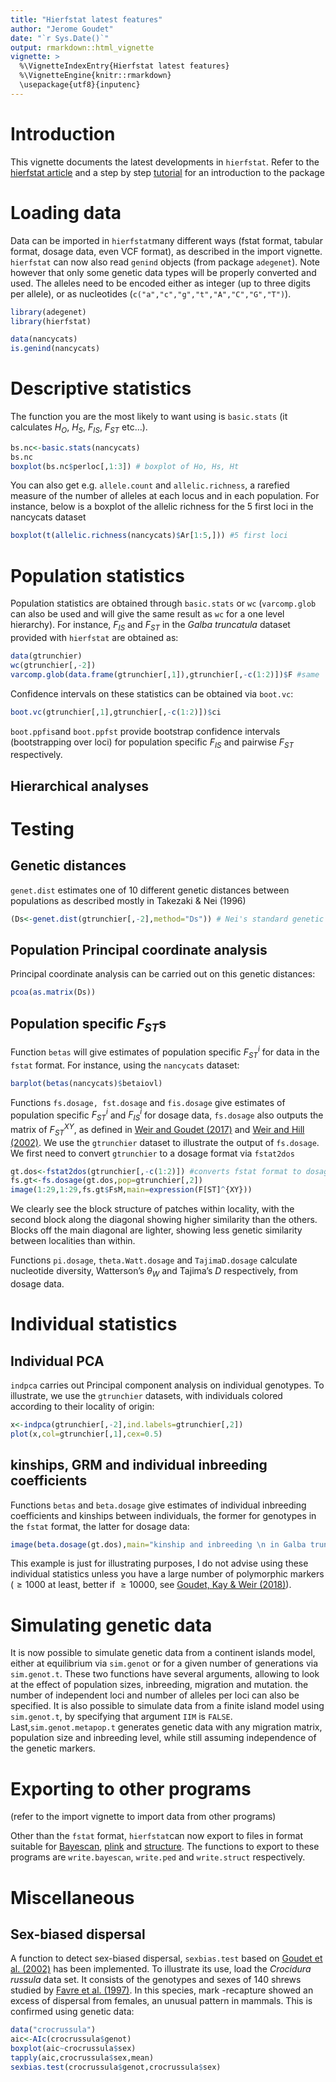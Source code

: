 ---
title: "Hierfstat latest features"
author: "Jerome Goudet"
date: "`r Sys.Date()`"
output: rmarkdown::html_vignette
vignette: >
  %\VignetteIndexEntry{Hierfstat latest features}
  %\VignetteEngine{knitr::rmarkdown}
  \usepackage{utf8}{inputenc}
---

# Introduction

This vignette documents the latest developments in `hierfstat`. Refer to the [hierfstat article](https://onlinelibrary.wiley.com/doi/full/10.1111/j.1471-8286.2004.00828.x) and a step by step  [tutorial](https://www.sciencedirect.com/science/article/pii/S1567134807001037) for an introduction to the package

# Loading data

Data can be imported in `hierfstat`many different ways (fstat format, tabular format, dosage data, even VCF format), as described in the import vignette.  `hierfstat` can now also read `genind` objects (from package `adegenet`). Note however that only some genetic data types will be properly converted and used.  The alleles need to be encoded either as integer (up to three digits per allele), or as nucleotides (`c("a","c","g","t","A","C","G","T")`).

```{r,message=FALSE}
library(adegenet)
library(hierfstat)
```

```{r}
data(nancycats) 
is.genind(nancycats)
```
# Descriptive statistics

The function you are the most likely to want using is `basic.stats` (it calculates $H_O$, $H_S$, $F_{IS}$, $F_{ST}$ etc...). 

```{r}
bs.nc<-basic.stats(nancycats)
bs.nc
boxplot(bs.nc$perloc[,1:3]) # boxplot of Ho, Hs, Ht
```

You can also get e.g. `allele.count` and `allelic.richness`, a rarefied measure of the number of alleles at each locus and in each population. For instance, below is a boxplot of the allelic richness for the 5 first loci in the nancycats dataset

```{r}
boxplot(t(allelic.richness(nancycats)$Ar[1:5,])) #5 first loci
```

# Population statistics

Population statistics are obtained through `basic.stats` or `wc` (`varcomp.glob` can also be used and will give the same result as `wc` for a one level hierarchy). For instance, $F_{IS}$ and $F_{ST}$ in the *Galba truncatula* dataset provided with `hierfstat` are obtained as:

```{r}
data(gtrunchier) 
wc(gtrunchier[,-2])
varcomp.glob(data.frame(gtrunchier[,1]),gtrunchier[,-c(1:2)])$F #same
```


Confidence intervals on these statistics can be obtained via `boot.vc`:

```{r}
boot.vc(gtrunchier[,1],gtrunchier[,-c(1:2)])$ci
```

`boot.ppfis`and `boot.ppfst` provide bootstrap confidence intervals (bootstrapping over loci) for population specific $F_{IS}$ and pairwise $F_{ST}$ respectively. 


## Hierarchical analyses

# Testing 


## Genetic distances

`genet.dist` estimates one of 10 different genetic distances between populations as described mostly in Takezaki & Nei (1996)

```{r}
(Ds<-genet.dist(gtrunchier[,-2],method="Ds")) # Nei's standard genetic distances
```


## Population Principal coordinate analysis

Principal coordinate analysis can be carried out on this genetic distances:

```{r,eval=FALSE}
pcoa(as.matrix(Ds))
```

## Population specific $F_{ST}$s

Function `betas` will give estimates of population specific $F_{ST}^i$ for data in the `fstat` format.  For instance, using the `nancycats` dataset:

```{r}
barplot(betas(nancycats)$betaiovl)

```

Functions `fs.dosage, fst.dosage`  and `fis.dosage` give estimates of population specific $F_{ST}^i$ and $F_{IS}^i$ for dosage data, `fs.dosage` also outputs the matrix of $F_{ST}^{XY}$, as defined in [Weir and Goudet (2017)](https://academic.oup.com/genetics/article/206/4/2085/60725905) and [Weir and Hill (2002)](https://www.annualreviews.org/doi/abs/10.1146/annurev.genet.36.050802.093940). We use the `gtrunchier` dataset to illustrate the output of `fs.dosage`. We first need to convert `gtrunchier` to a dosage format  via `fstat2dos` 

```{r}
gt.dos<-fstat2dos(gtrunchier[,-c(1:2)]) #converts fstat format to dosage 
fs.gt<-fs.dosage(gt.dos,pop=gtrunchier[,2]) 
image(1:29,1:29,fs.gt$FsM,main=expression(F[ST]^{XY}))
```

We clearly see the block structure of patches within locality, with the second block along the diagonal showing higher similarity than the others. Blocks off the main diagonal are lighter, showing less genetic similarity between localities than within.   

Functions `pi.dosage`, `theta.Watt.dosage`  and `TajimaD.dosage` calculate nucleotide diversity, Watterson's $\theta_W$ and Tajima's $D$ respectively, from dosage data. 

# Individual statistics

## Individual PCA

`indpca` carries out Principal component analysis on individual genotypes. To illustrate, we use the `gtrunchier` datasets, with individuals colored according to their locality of origin:

```{r}
x<-indpca(gtrunchier[,-2],ind.labels=gtrunchier[,2])
plot(x,col=gtrunchier[,1],cex=0.5)
```


## kinships, GRM  and individual inbreeding coefficients

Functions `betas` and `beta.dosage` give estimates of individual inbreeding coefficients and kinships between individuals, the former for genotypes in the `fstat` format, the latter for dosage data:

```{r}
image(beta.dosage(gt.dos),main="kinship and inbreeding \n in Galba truncatula",xlab="",ylab="")
```

This example is just for illustrating purposes, I do not advise using these individual statistics unless you have a large number of polymorphic markers ($\geq 1000$ at least, better if $\geq 10000$, see [Goudet, Kay & Weir (2018)](https://onlinelibrary.wiley.com/doi/full/10.1111/mec.14833)).

# Simulating genetic data

It is now possible to simulate genetic data from a continent islands model, either at equilibrium via `sim.genot` or for a given number of generations via `sim.genot.t`.  These two functions have several arguments, allowing to look at the effect of population sizes, inbreeding, migration and mutation. the number of independent loci and number of alleles per loci can also be specified. It is also possible to simulate data from a finite island model using `sim.genot.t`, by specifying that argument `IIM` is `FALSE`.  Last,`sim.genot.metapop.t` generates genetic data with any migration matrix, population size and inbreeding level, while still assuming independence of the genetic markers. 


# Exporting to other programs

(refer to the import vignette to import data from other programs)

Other than the `fstat` format, `hierfstat`can now export to files in format suitable for [Bayescan](http://cmpg.unibe.ch/software/BayeScan/), [plink](https://www.cog-genomics.org/plink/2.0/) and [structure](https://web.stanford.edu/group/pritchardlab/structure.html). The functions to export to these programs are `write.bayescan`, `write.ped` and `write.struct` respectively.


# Miscellaneous 

## Sex-biased dispersal

A function to detect sex-biased dispersal, `sexbias.test` based on [Goudet et al. (2002)](https://onlinelibrary.wiley.com/doi/abs/10.1046/j.1365-294X.2002.01496.x) has been implemented. 
To illustrate its use, load the *Crocidura russula* data set. It consists of the genotypes and sexes of 140 shrews studied by [Favre et al. (1997)](https://royalsocietypublishing.org/doi/10.1098/rspb.1997.0019). In this species, mark -recapture showed an excess of dispersal from females, an unusual pattern in mammals. This is confirmed using genetic data: 

```{r}
data("crocrussula")
aic<-AIc(crocrussula$genot)
boxplot(aic~crocrussula$sex)
tapply(aic,crocrussula$sex,mean)
sexbias.test(crocrussula$genot,crocrussula$sex)
```

